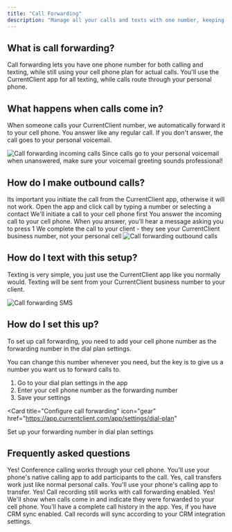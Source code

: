 ```yaml
---
title: "Call Forwarding"
description: "Manage all your calls and texts with one number, keeping it simple for your clients"
---
```


## What is call forwarding?

Call forwarding lets you have one phone number for both calling and texting, while still using your cell phone plan for actual calls. You'll use the CurrentClient app for all texting, while calls route through your personal phone.

## What happens when calls come in?

When someone calls your CurrentClient number, we automatically forward it to your cell phone. You answer like any regular call. If you don't answer, the call goes to your personal voicemail.

<Frame caption="Incoming calls forwards to your cell">
  <img
    src="/images/explainers/cc-callforwarding-in.png"
    alt="Call forwarding incoming calls"
    className="rounded-xl"
  />
</Frame>

<Tip>
  Since calls go to your personal voicemail when unanswered, make sure your
  voicemail greeting sounds professional!
</Tip>

## How do I make outbound calls?

<Tip>
  Its important you initiate the call from the CurrentClient app, otherwise it
  will not work.
</Tip>

<Steps>
  <Step title="Start the call in CurrentClient">
    Open the app and click call by typing a number or selecting a contact
  </Step>

<Step title="CurrentClient calls your phone">
  We'll initiate a call to your cell phone first
</Step>

<Step title="Answer on your cell">
  You answer the incoming call to your cell phone. When you answer, you'll hear
  a message asking you to press 1
</Step>

  <Step title="Connected to your client">
    We complete the call to your client - they see your CurrentClient business
    number, not your personal cell
  </Step>
</Steps>

<Frame caption="Making an outbound call">
  <img
    src="/images/explainers/cc-callforwarding-calls-out.png"
    alt="Call forwarding outbound calls"
    className="rounded-xl"
  />
</Frame>

## How do I text with this setup?

Texting is very simple, you just use the CurrentClient app like you normally would. Texting will be sent from your CurrentClient business number to your client.

<Frame caption="Use the app for texting">
  <img
    src="/images/explainers/cc-callforwarding-sms-out.png"
    alt="Call forwarding SMS"
    className="rounded-xl"
  />
</Frame>

## How do I set this up?

To set up call forwarding, you need to add your cell phone number as the forwarding number in the dial plan settings.

You can change this number whenever you need, but the key is to give us a number you want us to forward calls to.

1. Go to your dial plan settings in the app
2. Enter your cell phone number as the forwarding number
3. Save your settings

<Card
  title="Configure call forwarding"
  icon="gear"
  href="https://app.currentclient.com/app/settings/dial-plan"
>
  Set up your forwarding number in dial plan settings
</Card>

## Frequently asked questions

<AccordionGroup>
  <Accordion title="Can I make conference calls?">
    Yes! Conference calling works through your cell phone. You'll use your
    phone's native calling app to add participants to the call.
  </Accordion>

<Accordion title="Can I transfer calls?">
  Yes, call transfers work just like normal personal calls. You'll use your
  phone's calling app to transfer.
</Accordion>

<Accordion title="Can I record my calls?">
  Yes! Call recording still works with call forwarding enabled.
</Accordion>

<Accordion title="Do calls show in the CurrentClient app?">
  Yes! We'll show when calls come in and indicate they were forwarded to your
  cell phone. You'll have a complete call history in the app.
</Accordion>

  <Accordion title="Do call records sync to my CRM?">
    Yes, if you have CRM sync enabled. Call records will sync according to your
    CRM integration settings.
  </Accordion>
</AccordionGroup>
